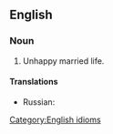 ==English==

===Noun===
{{head|en|noun|head=[[cat]] and [[dog]] [[life]]}}

# Unhappy married life.

====Translations====
{{trans-top|unhappy married life}} 
{{trans-mid}}
* Russian: {{qualifier|to lead a cat and dog life}} {{t|ru|([[жить]]) [[как кошка с собакой]]}}
{{trans-bottom}}
 
[[Category:English idioms]]
